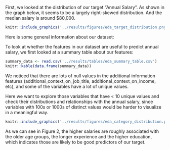 
First, we looked at the distribution of our target "Annual Salary". 
As shown in the graph below, it seems to be a largely right-skewed distribution.
And the median salary is around \$80,000.

```r
knitr::include_graphics('../results/figures/eda_target_distribution.png')
```

Here is some general information about our dataset:

To look at whether the features in our dataset are useful to predict annual salary, we first looked at a summary table about our features:

```r
summary_data <- read.csv('../results/tables/eda_summary_table.csv')
knitr::kable(data.frame(summary_data))

```
We noticed that there are lots of null values in the additional information features (additional_context_on_job_title, additional_context_on_income, etc),  and some of the variables have a lot of unique values.

Here we want to explore those variables that have < 10 unique values and check their distributions and relationships with the annual salary, since variables with 100s or 1000s of distinct values would be harder to visualize in a meaningful way. 

```r
knitr::include_graphics('../results/figures/eda_category_distribution.png')
```

As we can see in Figure 2, the higher salaries are roughly associated with the older age groups, the longer experience and the higher education, which indicates those are likely to be good predictors of our target.
